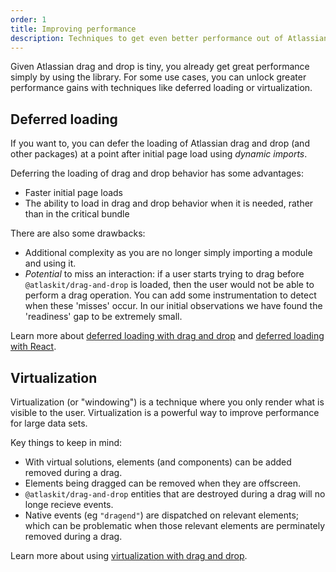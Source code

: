 ```yaml
---
order: 1
title: Improving performance
description: Techniques to get even better performance out of Atlassian drag and drop.
---
```


Given Atlassian drag and drop is tiny, you already get great performance simply by using the library. For some use cases, you can unlock greater performance gains with techniques like deferred loading or virtualization.

## Deferred loading

If you want to, you can defer the loading of Atlassian drag and drop (and other packages) at a point after initial page load using _dynamic imports_.

Deferring the loading of drag and drop behavior has some advantages:

- Faster initial page loads
- The ability to load in drag and drop behavior when it is needed, rather than in the critical bundle

There are also some drawbacks:

- Additional complexity as you are no longer simply importing a module and using it.
- _Potential_ to miss an interaction: if a user starts trying to drag before `@atlaskit/drag-and-drop` is loaded, then the user would not be able to perform a drag operation. You can add some instrumentation to detect when these 'misses' occur. In our initial observations we have found the 'readiness' gap to be extremely small.

Learn more about [deferred loading with drag and drop](/components/drag-and-drop/improving-performance/deferred-loading/deferred-loading) and [deferred loading with React](/components/drag-and-drop/improving-performance/deferred-loading/react).

## Virtualization

Virtualization (or "windowing") is a technique where you only render what is visible to the user. Virtualization is a powerful way to improve performance for large data sets.

Key things to keep in mind:

- With virtual solutions, elements (and components) can be added removed during a drag.
- Elements being dragged can be removed when they are offscreen.
- `@atlaskit/drag-and-drop` entities that are destroyed during a drag will no longe recieve events.
- Native events (eg `"dragend"`) are dispatched on relevant elements; which can be problematic when those relevant elements are perminately removed during a drag.

Learn more about using [virtualization with drag and drop](/components/drag-and-drop/improving-performance/virtualization).
